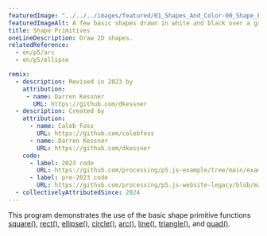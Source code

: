 ```yaml
---
featuredImage: "../../../images/featured/01_Shapes_And_Color-00_Shape_Primitives-thumbnail.png"
featuredImageAlt: A few basic shapes drawn in white and black over a grey background.
title: Shape Primitives
oneLineDescription: Draw 2D shapes.
relatedReference:
  - en/p5/arc
  - en/p5/ellipse

remix:
  - description: Revised in 2023 by
    attribution:
     - name: Darren Kessner
       URL: https://github.com/dkessner
  - description: Created by
    attribution:
      - name: Caleb Foss
        URL: https://github.com/calebfoss
      - name: Darren Kessner
        URL: https://github.com/dkessner
    code:
      - label: 2023 code
        URL: https://github.com/processing/p5.js-example/tree/main/examples/01_Shapes_And_Color/00_Shape_Primitives
      - label: pre-2023 code
        URL: https://github.com/processing/p5.js-website-legacy/blob/main/src/data/examples/en/01_Form/01_Shape_Primitives.js
  - collectivelyAttributedSince: 2024
---
```


This program demonstrates the use of the basic shape
primitive functions
<a href="https://p5js.org/reference/p5/square" target="_blank">square()</a>,
<a href="https://p5js.org/reference/p5/rect" target="_blank">rect()</a>,
<a href="https://p5js.org/reference/p5/ellipse" target="_blank">ellipse()</a>,
<a href="https://p5js.org/reference/p5/circle" target="_blank">circle()</a>,
<a href="https://p5js.org/reference/p5/arc" target="_blank">arc()</a>,
<a href="https://p5js.org/reference/p5/line" target="_blank">line()</a>,
<a href="https://p5js.org/reference/p5/triangle" target="_blank">triangle()</a>,
and <a href="https://p5js.org/reference/p5/quad" target="_blank">quad()</a>.